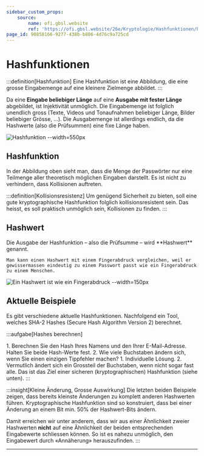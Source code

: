 ```yaml
---
sidebar_custom_props:
    source:
        name: ofi.gbsl.website
        ref: 'https://ofi.gbsl.website/26e/Kryptologie/Hashfunktionen/hash-funktionen'
page_id: 90858166-9277-438b-b886-4d76c9a725cd
---
```



# Hashfunktionen

:::definition[Hashfunktion] Eine Hashfunktion ist eine Abbildung, die eine grosse Eingabemenge auf eine kleinere Zielmenge abbildet. :::

Da eine **Eingabe beliebiger Länge** auf eine **Ausgabe mit fester Länge** abgebildet, ist Injektivität unmöglich. Die Eingabemenge ist folglich unendlich gross (Texte, Videos und Tonaufnahmen beliebiger Länge, Bilder beliebiger Grösse, ...). Die Ausgabemenge ist allerdings endlich, da die Hashwerte (also die Prüfsummen) eine fixe Länge haben.

![Hashfunktion --width=550px](img/hash-function.png)

## Hashfunktion

In der Abbildung oben sieht man, dass die Menge der Passwörter nur eine Teilmenge aller theoretisch möglichen Eingaben darstellt. Es ist nicht zu verhindern, dass Kollisionen auftreten.

:::definition[Kollisionsresistenz] Um genügend Sicherheit zu bieten, soll eine gute kryptographische Hashfunktion folglich kollisionsresistent sein. Das heisst, es soll praktisch unmöglich sein, Kollisionen zu finden. :::

## Hashwert

<div class="flex">
  <div>
    Die Ausgabe der Hashfunktion – also die Prüfsumme – wird **Hashwert** genannt.

    Man kann einen Hashwert mit einem Fingerabdruck vergleichen, weil er gewissermassen eindeutig zu einem Passwort passt wie ein Fingerabdruck zu einem Menschen.

  </div>

![Ein Hashwert ist wie ein Fingerabdruck --width=150px](img/fingerprint.png)

</div>

## Aktuelle Beispiele

Es gibt verschiedene aktuelle Hashfunktionen. Nachfolgend ein Tool, welches SHA-2 Hashes (Secure Hash Algorithm Version 2) berechnet.

<HashSHA2 />

:::aufgabe[Hashes berechnen]

<TaskState id="c4582e86-a05f-4c62-bcdc-4e262b37165a" />
1. Berechnen Sie den Hash Ihres Namens und den Ihrer E-Mail-Adresse. Halten Sie beide Hash-Werte fest. 2. Wie
viele Buchstaben ändern sich, wenn Sie einen einzigen Tippfehler machen?

<QuillV2 id="0eef49c1-5d5e-49fb-910d-fe456ff75da4" />

<Solution id="81633946-8e93-447b-9e08-962d68b4a7fc">
    1. Individuelle Lösung. 2. Vermutlich ändert sich ein Grossteil der Buchstaben, wenn nicht sogar fast
    alle. Das ist das Ziel einer sicheren (kryptographischen) Hashfunktion (siehe unten).
</Solution>
:::

:::insight[Kleine Änderung, Grosse Auswirkung] Die letzten beiden Beispiele zeigen, dass bereits kleinste Änderungen zu komplett anderen Hashwerten führen. Kryptographische Hashfunktion sind so konstruiert, dass bei einer Änderung an einem Bit min. 50% der Hashwert-Bits ändern.

Damit erreichen wir unter anderem, dass wir aus einer Ähnlichkeit zweier Hashwerten **nicht** auf eine Ähnlichkeit der beiden entsprechenden Eingabewerte schliessen können. So ist es nahezu unmöglich, den Eingabewert durch «Annäherung» herauszufinden. :::

---
